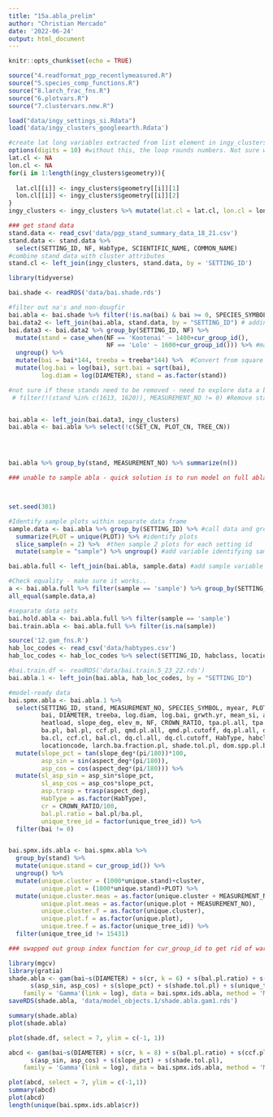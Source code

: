 ```yaml
---
title: "15a.abla_prelim"
author: "Christian Mercado"
date: '2022-06-24'
output: html_document
---
```


```r
knitr::opts_chunk$set(echo = TRUE)

source("4.readformat_pgp_recentlymeasured.R")
source("5.species_comp_functions.R")
source("8.larch_frac_fns.R")
source("6.plotvars.R")
source("7.clustervars.new.R")

load("data/ingy_settings_si.Rdata")
load('data/ingy_clusters_googleearth.Rdata')

#create lat long variables extracted from list element in ingy_clusters
options(digits = 10) #without this, the loop rounds numbers. Not sure why. 
lat.cl <- NA
lon.cl <- NA
for(i in 1:length(ingy_clusters$geometry)){
  
  lat.cl[[i]] <- ingy_clusters$geometry[[i]][1]
  lon.cl[[i]] <- ingy_clusters$geometry[[i]][2]
}
ingy_clusters <- ingy_clusters %>% mutate(lat.cl = lat.cl, lon.cl = lon.cl) %>% select(-geometry)

### get stand data
stand.data <- read_csv('data/pgp_stand_summary_data_18_21.csv')
stand.data <- stand.data %>% 
  select(SETTING_ID, NF, HabType, SCIENTIFIC_NAME, COMMON_NAME)
#combine stand data with cluster attributes
stand.cl <- left_join(ingy_clusters, stand.data, by = 'SETTING_ID')

library(tidyverse)

bai.shade <- readRDS('data/bai.shade.rds')
```

```r
#filter out na's and non-dougfir
bai.abla <- bai.shade %>% filter(!is.na(bai) & bai >= 0, SPECIES_SYMBOL == 'ABLA')
bai.data2 <- left_join(bai.abla, stand.data, by = "SETTING_ID") # adding stand data/site chars. 
bai.data3 <- bai.data2 %>% group_by(SETTING_ID, NF) %>% 
  mutate(stand = case_when(NF == 'Kootenai' ~ 1400+cur_group_id(),
                           NF == 'Lolo' ~ 1600+cur_group_id())) %>% #maybe turn this step into a function
  ungroup() %>% 
  mutate(bai = bai*144, treeba = treeba*144) %>%  #Convert from square feet to square inches
  mutate(log.bai = log(bai), sqrt.bai = sqrt(bai), 
         log.diam = log(DIAMETER), stand = as.factor(stand)) 

#not sure if these stands need to be removed - need to explore data a bit #%>% #add some vars
 # filter(!(stand %in% c(1613, 1620)), MEASUREMENT_NO != 0) #Remove stands with barely any larch data


bai.abla <- left_join(bai.data3, ingy_clusters)
bai.abla <- bai.abla %>% select(!c(SET_CN, PLOT_CN, TREE_CN))




bai.abla %>% group_by(stand, MEASUREMENT_NO) %>% summarize(n())


```

```r
### unable to sample abla - quick solution is to run model on full abla data



set.seed(301)

#Identify sample plots within separate data frame
sample.data <- bai.abla %>% group_by(SETTING_ID) %>% #call data and group to settings
  summarize(PLOT = unique(PLOT)) %>% #identify plots
  slice_sample(n = 2) %>%  #then sample 2 plots for each setting id
  mutate(sample = "sample") %>% ungroup() #add variable identifying samples

bai.abla.full <- left_join(bai.abla, sample.data) #add sample variable to full data set based on matching setting id and plot. NA's produced for non-matches.

#Check equality - make sure it works..
a <- bai.abla.full %>% filter(sample == 'sample') %>% group_by(SETTING_ID, PLOT, sample) %>% summarize()
all_equal(sample.data,a)

#separate data sets
bai.hold.abla <- bai.abla.full %>% filter(sample == 'sample')
bai.train.abla <- bai.abla.full %>% filter(is.na(sample))
```


```r
source('12.gam_fns.R')
hab_loc_codes <- read_csv('data/habtypes.csv')
hab_loc_codes <- hab_loc_codes %>% select(SETTING_ID, habclass, locationcode)

#bai.train.df <- readRDS('data/bai.train.5_23_22.rds')
bai.abla.1 <- left_join(bai.abla, hab_loc_codes, by = "SETTING_ID")

#model-ready data
bai.spmx.abla <- bai.abla.1 %>% 
  select(SETTING_ID, stand, MEASUREMENT_NO, SPECIES_SYMBOL, myear, PLOT, cluster, unique_tree_id, 
         bai, DIAMETER, treeba, log.diam, log.bai, grwth.yr, mean_si, aspect_deg, 
         heatload, slope_deg, elev_m, NF, CROWN_RATIO, tpa.pl.all, tpa.pl.cutoff,
         ba.pl, bal.pl, ccf.pl, qmd.pl.all, qmd.pl.cutoff, dq.pl.all, dq.pl.cutoff, tpa.cl.all, tpa.pl.cutoff,
         ba.cl, ccf.cl, bal.cl, dq.cl.all, dq.cl.cutoff, HabType, habclass,
         locationcode, larch.ba.fraction.pl, shade.tol.pl, dom.spp.pl.ba) %>% 
  mutate(slope_pct = tan(slope_deg*(pi/180))*100, 
         asp_sin = sin(aspect_deg*(pi/180)),
         asp_cos = cos(aspect_deg*(pi/180))) %>%
  mutate(sl_asp_sin = asp_sin*slope_pct, 
         sl_asp_cos = asp_cos*slope_pct, 
         asp.trasp = trasp(aspect_deg), 
         HabType = as.factor(HabType),
         cr = CROWN_RATIO/100,
         bal.pl.ratio = bal.pl/ba.pl,
         unique_tree_id = factor(unique_tree_id)) %>% 
  filter(bai != 0)


bai.spmx.ids.abla <- bai.spmx.abla %>% 
  group_by(stand) %>% 
  mutate(unique.stand = cur_group_id()) %>%
  ungroup() %>% 
  mutate(unique.cluster = (1000*unique.stand)+cluster, 
         unique.plot = (1000*unique.stand)+PLOT) %>% 
  mutate(unique.cluster.meas = as.factor(unique.cluster + MEASUREMENT_NO), 
         unique.plot.meas = as.factor(unique.plot + MEASUREMENT_NO),
         unique.cluster.f = as.factor(unique.cluster), 
         unique.plot.f = as.factor(unique.plot), 
         unique.tree.f = as.factor(unique_tree_id)) %>% 
  filter(unique_tree_id != 15431)

### swapped out group index function for cur_group_id to get rid of warning


```

```r
library(mgcv)
library(gratia)
shade.abla <- gam(bai~s(DIAMETER) + s(cr, k = 6) + s(bal.pl.ratio) + s(ccf.pl) + 
      s(asp_sin, asp_cos) + s(slope_pct) + s(shade.tol.pl) + s(unique_tree_id, bs = 're'), 
    family = 'Gamma'(link = log), data = bai.spmx.ids.abla, method = 'ML', control = list(nthreads = 3))
saveRDS(shade.abla, 'data/model_objects.1/shade.abla.gam1.rds')

summary(shade.abla)
plot(shade.abla)

plot(shade.df, select = 7, ylim = c(-1, 1))

abcd <- gam(bai~s(DIAMETER) + s(cr, k = 8) + s(bal.pl.ratio) + s(ccf.pl) + 
      s(asp_sin, asp_cos) + s(slope_pct) + s(shade.tol.pl), 
    family = 'Gamma'(link = log), data = bai.spmx.ids.abla, method = 'ML', control = list(nthreads = 3))

plot(abcd, select = 7, ylim = c(-1,1))
summary(abcd)
plot(abcd)
length(unique(bai.spmx.ids.abla$cr))
```